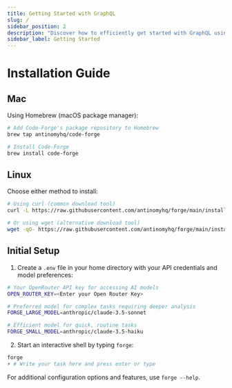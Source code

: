 ```yaml
---
title: Getting Started with GraphQL
slug: /
sidebar_position: 2
description: "Discover how to efficiently get started with GraphQL using Tailcall, enhancing your data access capabilities through optimized execution strategies."
sidebar_label: Getting Started
---
```


# Installation Guide

## Mac

Using Homebrew (macOS package manager):

```bash
# Add Code-Forge's package repository to Homebrew
brew tap antinomyhq/code-forge

# Install Code-Forge
brew install code-forge
```

## Linux

Choose either method to install:

```bash
# Using curl (common download tool)
curl -L https://raw.githubusercontent.com/antinomyhq/forge/main/install.sh | bash

# Or using wget (alternative download tool)
wget -qO- https://raw.githubusercontent.com/antinomyhq/forge/main/install.sh | bash
```

## Initial Setup

1. Create a `.env` file in your home directory with your API credentials and model preferences:

```bash
# Your OpenRouter API key for accessing AI models
OPEN_ROUTER_KEY=<Enter your Open Router Key>

# Preferred model for complex tasks requiring deeper analysis
FORGE_LARGE_MODEL=anthropic/claude-3.5-sonnet

# Efficient model for quick, routine tasks
FORGE_SMALL_MODEL=anthropic/claude-3.5-haiku
```

2. Start an interactive shell by typing `forge`:

```bash
forge
⚡ # Write your task here and press enter or type
```

For additional configuration options and features, use `forge --help`.

